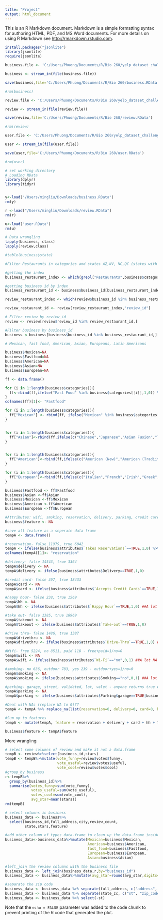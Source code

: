 ```yaml
---
title: "Project"
output: html_document
---
```


This is an R Markdown document. Markdown is a simple formatting syntax for authoring HTML, PDF, and MS Word documents. For more details on using R Markdown see <http://rmarkdown.rstudio.com>.



```r
install.packages("jsonlite")
library(jsonlite)
require(jsonlite)

business.file <- 'C:/Users/Phuong/Documents/R/Bio 260/yelp_dataset_challenge_academic_dataset/yelp_academic_dataset_business.json'

business <- stream_in(file(business.file))

save(business,file='C:/Users/Phuong/Documents/R/Bio 260/business.RData')

#rm(business)
```

```r
review.file <- 'C:/Users/Phuong/Documents/R/Bio 260/yelp_dataset_challenge_academic_dataset/yelp_academic_dataset_review.json'

review <- stream_in(file(review.file))

save(review,file='C:/Users/Phuong/Documents/R/Bio 260/review.RData')

#rm(review)
```

```r
user.file <- 'C:/Users/Phuong/Documents/R/Bio 260/yelp_dataset_challenge_academic_dataset/yelp_academic_dataset_user.json'

user <- stream_in(file(user.file))

save(user,file='C:/Users/Phuong/Documents/R/Bio 260/user.RData')

#rm(user)
```

```r
# set working directory
# Loading RData
library(dplyr)
library(tidyr)


y<-load("/Users/mingliu/Downloads/business.RData")
rm(y)

r <-load("/Users/mingliu/Downloads/review.RData")
rm(r)

u<-load("user.RData")
rm(u)
```

```r
# Data wrangling
lapply(business, class)
lapply(review,class)


```

```r
#table(business$state)

#Filter Restaurants in categories and states AZ,NV, NC,QC (states with more than 2000 restaurants)

#getting the index
business_restaurant_index <- which(grepl("Restaurants",business$categories) & business$state %in% c("AZ","NV","NC","QC"))

#getting business id by index
business_restaurant_id <- business$business_id[business_restaurant_index]

review_restaurant_index <- which(review$business_id %in% business_restaurant_id)

review_restaurant_id <- review[review_restaurant_index,"review_id"]

# Filter review by review_id
review <- review[review$review_id %in% review_restaurant_id,]

#Filter business by business_id
business <-business[business$business_id %in% business_restaurant_id,]

```


```r

# Mexican, fast food, American, Asian, Europeans, Latin Americans

business$Mexican=NA
business$Fastfood=NA
business$American=NA
business$Asian=NA
business$European=NA

ff <- data.frame()

for (i in 1:length(business$categories)){
  ff<-rbind(ff,ifelse("Fast Food" %in% business$categories[[i]],1,0)) %>% as.data.frame()
}
colnames(ff)[1]<- "Fastfood"

for (i in 1:length(business$categories)){
  ff["Mexican"] <- rbind(ff, ifelse("Mexican" %in% business$categories[[i]],1,0))
}


for (i in 1:length(business$categories)){
  ff["Asian"]<-rbind(ff,ifelse(c("Chinese","Japanese","Asian Fusion","Thai","Indian","Taiwanese","Vietnamese","Korean") %in% business$categories[[i]],1,0))
}


for (i in 1:length(business$categories)){
  ff["American"]<-rbind(ff,ifelse(c("American (New)","American (Tradiitional)") %in% business$categories[[i]],1,0))
}

for (i in 1:length(business$categories)){
  ff["European"]<-rbind(ff,ifelse(c("Italian","French","Irish","Greek","Austrian","British","German") %in% business$categories[[i]],1,0))
}

business$Fastfood <- ff$Fastfood
business$Asian <-ff$Asian
business$Mexican <-ff$Mexican
business$American <-ff$American
business$European <-ff$European
```

```r
#Attributes: wifi, smoking, reservation, delivery, parking, credit card, happy hour, take out, drive thru
business$feature <- NA

#save all feature as a seperate data frame
tempA <- data.frame()

#reservation- false 11979, true 6042
tempA <- ifelse(business$attributes$`Takes Reservations`==TRUE,1,0) %>% as.data.frame()
colnames(tempA)[1]<- "reservation"

#delivery- false 14543, true 3364
tempA$delivery <- NA
tempA$delivery <- ifelse(business$attributes$Delivery==TRUE,1,0)

#credit card- false 397, true 18433
tempA$card <- NA
tempA$card <- ifelse(business$attributes$`Accepts Credit Cards`==TRUE,1,0)

#happy hour- false 238, true 1569
tempA$hh <- NA
tempA$hh <- ifelse(business$attributes$`Happy Hour`==TRUE,1,0) ##A lot NA, may remove

#take out- false 1385, true 16969
tempA$takeout <- NA
tempA$takeout <- ifelse(business$attributes$`Take-out`==TRUE,1,0)

#drive thru- false 1486, true 1387
tempA$drivethru <- NA
tempA$drivethru <- ifelse(business$attributes$`Drive-Thru`==TRUE,1,0) ##A lot NA, may remove

#Wifi- free 5224, no 8511, paid 118 - free+paid=1/no=0
tempA$wifi <- NA
tempA$wifi <- ifelse(business$attributes$`Wi-Fi`=="no",0,1) ##A lot NA

#smoking- no 636, outdoor 783, yes 239 - outdoor+yes=1/no=0
tempA$smoking <- NA
tempA$smoking <- ifelse(business$attributes$Smoking=="no",0,1) ##A lot NA

#parking- garage, street, validated, lot, valet - anyone returns true will be 1/otherwise 0
tempA$parking <- NA
tempA$parking <- ifelse(business$attributes$Parking$garage==TRUE|business$attributes$Parking$street==TRUE|business$attributes$Parking$validated==TRUE|business$attributes$Parking$lot==TRUE|business$attributes$Parking$valet==TRUE,1,0)

#Deal with NAs (replace NA to 0)??
tempA <- tempA %>% replace_na(list(reservation=0, delivery=0, card=0, hh=0, takeout=0, drivethru=0, wifi=0, smoking=0, parking=0))

#Sum up to features
tempA <- mutate(tempA, feature = reservation + delivery + card + hh + takeout + drivethru + wifi + smoking + parking)

business$feature <- tempA$feature

```


More wrangling

```r
# select some columns of review and make it not a data.frame
tempB <- review%>%select(business_id,stars)
tempB <- tempB%>%mutate(vote_funny=review$votes$funny,
                        vote_useful=review$votes$useful,
                        vote_cool=review$votes$cool)
#group_by business 
r<-tempB%>%
  group_by(business_id)%>%
  summarise(votes_funny=sum(vote_funny),
            votes_useful=sum(vote_useful),
            votes_cool=sum(vote_cool),
            avg_star=mean(stars))
rm(tempB)

# select columns in business
business_data <- business%>%
  select(business_id,full_address,city,review_count,
         state,stars,feature)

#add other column of types data.frame to clean up the data.frame inside a data.frame
business_data<-business_data%>%mutate(Mexican=business$Mexican,
                                      American=business$American,
                                      fast_food=business$Fastfood,
                                      European=business$European,
                                      Asian=business$Asian)

#left_join the review columns with the business file 
business_data <- left_join(business_data,r,by="business_id")
business_data <- business_data%>%mutate(avg_star=round(avg_star,digits=1))

#separate the zip code
business_data <- business_data %>% separate(full_address, c("address", "state_zc"), sep = ", ")
business_data <- business_data %>% separate(state_zc, c("st", "zip_code"), sep = "\\ ")
business_data <- business_data %>% select(-st)

```

Note that the `echo = FALSE` parameter was added to the code chunk to prevent printing of the R code that generated the plot.
